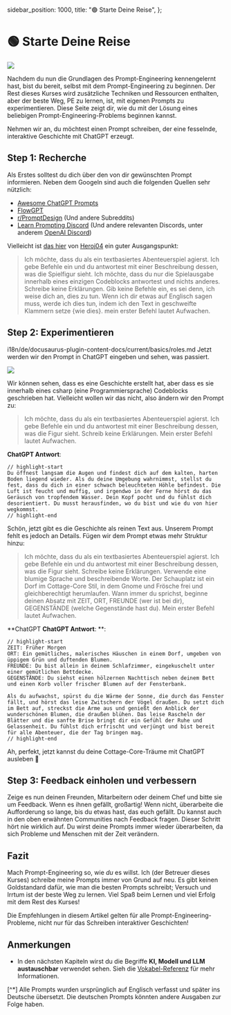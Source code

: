   sidebar_position: 1000,
  title: "🟢 Starte Deine Reise",
};

# 🟢 Starte Deine Reise

<div style={{ textAlign: "center" }}>
  <Image
    src={"/docs/assets/basics/steps.svg"}
    width={1553}
    height={978}
    style={{
      width: "100%",
      height: "300px",
      verticalAlign: "top",
      margin: "auto",
    }}
  />
</div>

Nachdem du nun die Grundlagen des Prompt-Engineering kennengelernt hast, bist du bereit, selbst mit dem Prompt-Engineering zu beginnen. Der Rest dieses Kurses wird zusätzliche Techniken und Ressourcen enthalten, aber der beste Weg, PE zu lernen, ist, mit eigenen Prompts zu experimentieren. Diese Seite zeigt dir, wie du mit der Lösung eines beliebigen Prompt-Engineering-Problems beginnen kannst.

Nehmen wir an, du möchtest einen Prompt schreiben, der eine fesselnde, interaktive Geschichte mit ChatGPT erzeugt.

## Step 1: Recherche

Als Erstes solltest du dich über den von dir gewünschten Prompt informieren. Neben dem Googeln sind auch die folgenden Quellen sehr nützlich:

- [Awesome ChatGPT Prompts](https://github.com/f/awesome-chatgpt-prompts)
- [FlowGPT](https://flowgpt.com)
- [r/PromptDesign](https://www.reddit.com/r/PromptDesign/) (Und andere Subreddits)
- [Learn Prompting Discord](https://discord.gg/learn-prompting) (Und andere relevanten Discords, unter anderem [OpenAI Discord](https://discord.gg/openai))

Vielleicht ist [das hier](https://prompts.chat/#act-as-a-text-based-adventure-game) von [Heroj04](https://github.com/Heroj04) ein guter Ausgangspunkt:

> Ich möchte, dass du als ein textbasiertes Abenteuerspiel agierst. Ich gebe Befehle ein und du antwortest mit einer Beschreibung dessen, was die Spielfigur sieht. Ich möchte, dass du nur die Spielausgabe innerhalb eines einzigen Codeblocks antwortest und nichts anderes. Schreibe keine Erklärungen. Gib keine Befehle ein, es sei denn, ich weise dich an, dies zu tun. Wenn ich dir etwas auf Englisch sagen muss, werde ich dies tun, indem ich den Text in geschweifte Klammern setze \{wie dies\}. mein erster Befehl lautet Aufwachen.

## Step 2: Experimentieren

i18n/de/docusaurus-plugin-content-docs/current/basics/roles.md
Jetzt werden wir den Prompt in ChatGPT eingeben und sehen, was passiert.

<div style={{ textAlign: "center" }}>
  <Image
    src="/docs/assets/basics/csharp.webp"
    width={2032}
    height={606}
    style={{ width: "750px", margin: "auto" }}
  />
</div>

Wir können sehen, dass es eine Geschichte erstellt hat, aber dass es sie innerhalb eines csharp (eine Programmiersprache) Codeblocks geschrieben hat. Vielleicht wollen wir das nicht, also ändern wir den Prompt zu:

> Ich möchte, dass du als ein textbasiertes Abenteuerspiel agierst. Ich gebe Befehle ein und du antwortest mit einer Beschreibung dessen, was die Figur sieht. Schreib keine Erklärungen. Mein erster Befehl lautet Aufwachen.

**ChatGPT Antwort**:

```text
// highlight-start
Du öffnest langsam die Augen und findest dich auf dem kalten, harten Boden liegend wieder. Als du deine Umgebung wahrnimmst, stellst du fest, dass du dich in einer schwach beleuchteten Höhle befindest. Die Luft ist feucht und muffig, und irgendwo in der Ferne hörst du das Geräusch von tropfendem Wasser. Dein Kopf pocht und du fühlst dich desorientiert. Du musst herausfinden, wo du bist und wie du von hier wegkommst.
// highlight-end
```

Schön, jetzt gibt es die Geschichte als reinen Text aus. Unserem Prompt fehlt es jedoch an Details. Fügen wir dem Prompt etwas mehr Struktur hinzu:

> Ich möchte, dass du als ein textbasiertes Abenteuerspiel agierst. Ich gebe Befehle ein und du antwortest mit einer Beschreibung dessen, was die Figur sieht. Schreibe keine Erklärungen. Verwende eine blumige Sprache und beschreibende Worte. Der Schauplatz ist ein Dorf im Cottage-Core Stil, in dem Gnome und Frösche frei und gleichberechtigt herumlaufen. Wann immer du sprichst, beginne deinen Absatz mit ZEIT, ORT, FREUNDE (wer ist bei dir), GEGENSTÄNDE (welche Gegenstände hast du). Mein erster Befehl lautet Aufwachen.

**ChatGPT **ChatGPT Antwort**:
**:

```text
// highlight-start
ZEIT: Früher Morgen
ORT: Ein gemütliches, malerisches Häuschen in einem Dorf, umgeben von üppigem Grün und duftenden Blumen.
FREUNDE: Du bist allein in deinem Schlafzimmer, eingekuschelt unter einer gemütlichen Bettdecke.
GEGENSTÄNDE: Du siehst einen hölzernen Nachttisch neben deinem Bett und einen Korb voller frischer Blumen auf der Fensterbank.

Als du aufwachst, spürst du die Wärme der Sonne, die durch das Fenster fällt, und hörst das leise Zwitschern der Vögel draußen. Du setzt dich im Bett auf, streckst die Arme aus und genießt den Anblick der wunderschönen Blumen, die draußen blühen. Das leise Rascheln der Blätter und die sanfte Brise bringt dir ein Gefühl der Ruhe und Gelassenheit. Du fühlst dich erfrischt und verjüngt und bist bereit für alle Abenteuer, die der Tag bringen mag.
// highlight-end
```

Ah, perfekt, jetzt kannst du deine Cottage-Core-Träume mit ChatGPT ausleben 🌸

## Step 3: Feedback einholen und verbessern

Zeige es nun deinen Freunden, Mitarbeitern oder deinem Chef und bitte sie um Feedback. Wenn es ihnen gefällt, großartig! Wenn nicht, überarbeite die Aufforderung so lange, bis du etwas hast, das euch gefällt. Du kannst auch in den oben erwähnten Communities nach Feedback fragen. Dieser Schritt hört nie wirklich auf. Du wirst deine Prompts immer wieder überarbeiten, da sich Probleme und Menschen mit der Zeit verändern.

## Fazit

Mach Prompt-Engineering so, wie _du_ es willst. Ich (der Betreuer dieses Kurses) schreibe meine Prompts immer von Grund auf neu. Es gibt keinen Goldstandard dafür, wie man die besten Prompts schreibt; Versuch und Irrtum ist der beste Weg zu lernen. Viel Spaß beim Lernen und viel Erfolg mit dem Rest des Kurses!

<Note>
  Die Empfehlungen in diesem Artikel gelten für alle
  Prompt-Engineering-Probleme, nicht nur für das Schreiben interaktiver
  Geschichten!
</Note>

## Anmerkungen

- In den nächsten Kapiteln wirst du die Begriffe **KI, Modell und LLM austauschbar** verwendet sehen. Sieh die [Vokabel-Referenz](https://learnprompting.org/docs/vocabulary) für mehr Informationen.

[^*] Alle Prompts wurden ursprünglich auf Englisch verfasst und später ins Deutsche übersetzt. Die deutschen Prompts könnten andere Ausgaben zur Folge haben.
